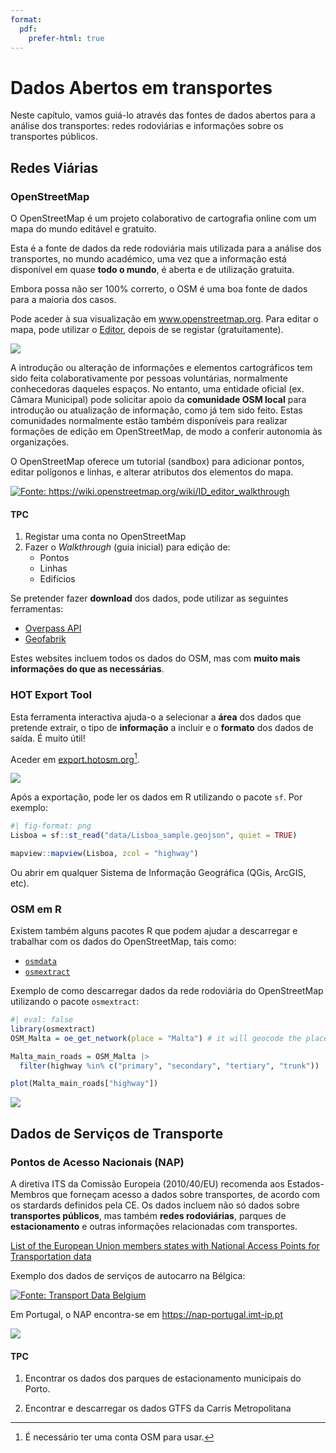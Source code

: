 ```yaml
---
format:
  pdf:
    prefer-html: true
---
```


# Dados Abertos em transportes

Neste capítulo, vamos guiá-lo através das fontes de dados abertos para a análise dos transportes: redes rodoviárias e informações sobre os transportes públicos.

## Redes Viárias

### OpenStreetMap

O OpenStreetMap é um projeto colaborativo de cartografia online com um mapa do mundo editável e gratuito.

Esta é a fonte de dados da rede rodoviária mais utilizada para a análise dos transportes, no mundo académico, uma vez que a informação está disponível em quase **todo o mundo**, é aberta e de utilização gratuita.

::: {.callout-caution appearance="simple"}
Embora possa não ser 100% correrto, o OSM é uma boa fonte de dados para a maioria dos casos.
:::

Pode aceder à sua visualização em [www.openstreetmap.org](https://www.openstreetmap.org/).
Para editar o mapa, pode utilizar o [Editor](https://www.openstreetmap.org/edit), depois de se registar (gratuitamente).

![](images/clipboard-981329712.png)

A introdução ou alteração de informações e elementos cartográficos tem sido feita colaborativamente por pessoas voluntárias, normalmente conhecedoras daqueles espaços.
No entanto, uma entidade oficial (ex. Câmara Municipal) pode solicitar apoio da **comunidade OSM local** para introdução ou atualização de informação, como já tem sido feito.
Estas comunidades normalmente estão também disponíveis para realizar formações de edição em OpenStreetMap, de modo a conferir autonomia às organizações.

O OpenStreetMap oferece um tutorial (sandbox) para adicionar pontos, editar polígonos e linhas, e alterar atributos dos elementos do mapa.

[![Fonte: https://wiki.openstreetmap.org/wiki/ID_editor_walkthrough](images/clipboard-3702075306.png)](https://wiki.openstreetmap.org/wiki/ID_editor_walkthrough)

::: callout-tip
#### TPC

1.  Registar uma conta no OpenStreetMap
2.  Fazer o *Walkthrough* (guia inicial) para edição de:
    -   Pontos
    -   Linhas
    -   Edifícios
:::

Se pretender fazer **download** dos dados, pode utilizar as seguintes ferramentas:

-   [Overpass API](https://wiki.openstreetmap.org/wiki/Overpass_API)
-   [Geofabrik](https://download.geofabrik.de/)

Estes websites incluem todos os dados do OSM, mas com **muito mais informações do que as necessárias**.

### HOT Export Tool

Esta ferramenta interactiva ajuda-o a selecionar a **área** dos dados que pretende extrair, o tipo de **informação** a incluir e o **formato** dos dados de saída.
É muito útil!

Aceder em [export.hotosm.org](https://export.hotosm.org/)[^open-data-1].

[^open-data-1]: É necessário ter uma conta OSM para usar.

![](images/clipboard-4146913937.png)

Após a exportação, pode ler os dados em R utilizando o pacote `sf`.
Por exemplo:

```r
#| fig-format: png
Lisboa = sf::st_read("data/Lisboa_sample.geojson", quiet = TRUE)

mapview::mapview(Lisboa, zcol = "highway")
```

Ou abrir em qualquer Sistema de Informação Geográfica (QGis, ArcGIS, etc).

### OSM em R

Existem também alguns pacotes R que podem ajudar a descarregar e trabalhar com os dados do OpenStreetMap, tais como:

-   [`osmdata`](https://cran.r-project.org/web/packages/osmdata/index.html)
-   [`osmextract`](https://docs.ropensci.org/osmextract)

Exemplo de como descarregar dados da rede rodoviária do OpenStreetMap utilizando o pacote `osmextract`:

```r
#| eval: false
library(osmextract)
OSM_Malta = oe_get_network(place = "Malta") # it will geocode the place

Malta_main_roads = OSM_Malta |> 
  filter(highway %in% c("primary", "secondary", "tertiary", "trunk"))

plot(Malta_main_roads["highway"])
```

![](images/malta_roads.png){fig-align="center"}

## Dados de Serviços de Transporte

### Pontos de Acesso Nacionais (NAP)

A diretiva ITS da Comissão Europeia (2010/40/EU) recomenda aos Estados-Membros que forneçam acesso a dados sobre transportes, de acordo com os stardards definidos pela CE.
Os dados incluem não só dados sobre **transportes públicos**, mas também **redes rodoviárias**, parques de **estacionamento** e outras informações relacionadas com transportes.

[List of the European Union members states with National Access Points for Transportation data](https://transport.ec.europa.eu/transport-themes/smart-mobility/road/its-directive-and-action-plan/national-access-points_en)

Exemplo dos dados de serviços de autocarro na Bélgica:

[![Fonte: Transport Data Belgium](images/clipboard-3645209787.png)](https://www.transportdata.be/en/dataset?tags=Bus)

Em Portugal, o NAP encontra-se em [https://nap-portugal.imt-ip.pt](https://nap-portugal.imt-ip.pt/nap/home)

[![](images/clipboard-1939004073.png)](https://nap-portugal.imt-ip.pt/nap/home)

::: callout-tip
#### TPC

1.  Encontrar os dados dos parques de estacionamento municipais do Porto.

2.  Encontrar e descarregar os dados GTFS da Carris Metropolitana
:::

